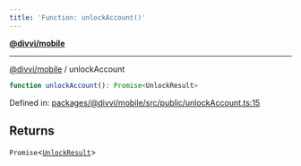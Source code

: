 ```yaml
---
title: 'Function: unlockAccount()'
---
```

[**@divvi/mobile**](../README)

---

[@divvi/mobile](../README) / unlockAccount
```ts
function unlockAccount(): Promise<UnlockResult>
```

Defined in: [packages/@divvi/mobile/src/public/unlockAccount.ts:15](https://github.com/divvi-xyz/divvi-mobile/blob/main/packages/@divvi/mobile/src/public/unlockAccount.ts#L15)

## Returns

`Promise`\<[`UnlockResult`](../type-aliases/UnlockResult)\>



<EditPage editUrl="https://github.com/divvi-xyz/divvi-mobile/edit/main/docs/reference/functions/unlockAccount.md" />